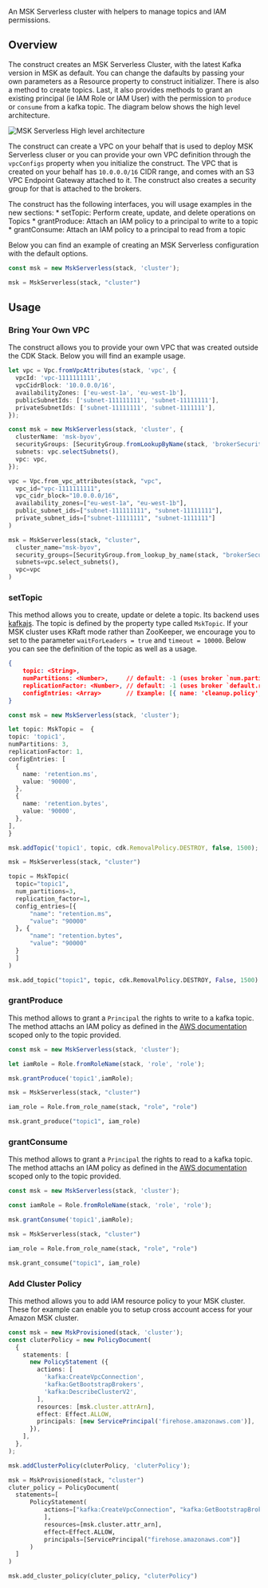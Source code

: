 <!-- This file is generated, do not modify directly, update the README.md in framework/src/streaming -->



An MSK Serverless cluster with helpers to manage topics and IAM permissions. 

## Overview

The construct creates an MSK Serverless Cluster, with the latest Kafka version in MSK as default. You can change the dafaults by passing your own parameters as a Resource property to construct initializer. There is also a method to create topics. Last, it also provides methods to grant an existing principal (ie IAM Role or IAM User) with the permission to `produce` or `consume` from a kafka topic. The diagram below shows the high level architecture.

![MSK Serverless High level architecture](../../../../static/img/msk-serverless.png)


The construct can create a VPC on your behalf that is used to deploy MSK Serverless cluser or you can provide your own VPC definition through the `vpcConfigs` property when you initialize the construct. The VPC that is created on your behalf has `10.0.0.0/16` CIDR range, and comes with an S3 VPC Endpoint Gateway attached to it. The construct also creates a security group for that is attached to the brokers.

The construct has the following interfaces, you will usage examples in the new sections: 
    *  setTopic: Perform create, update, and delete operations on Topics
    *  grantProduce: Attach an IAM policy to a principal to write to a topic 
    *  grantConsume: Attach an IAM policy to a principal to read from a topic

Below you can find an example of creating an MSK Serverless configuration with the default options.

<Tabs>
  <TabItem value="typescript" label="TypeScript" default>

  ```typescript
const msk = new MskServerless(stack, 'cluster');
  ```
  
  </TabItem>
  <TabItem value="python" label="Python">

  ```python
msk = MskServerless(stack, "cluster")
  ```

  </TabItem>
</Tabs>


## Usage

### Bring Your Own VPC

The construct allows you to provide your own VPC that was created outside the CDK Stack. Below you will find an example usage. 


<Tabs>
  <TabItem value="typescript" label="TypeScript" default>

  ```typescript
let vpc = Vpc.fromVpcAttributes(stack, 'vpc', {
    vpcId: 'vpc-1111111111',
    vpcCidrBlock: '10.0.0.0/16',
    availabilityZones: ['eu-west-1a', 'eu-west-1b'],
    publicSubnetIds: ['subnet-111111111', 'subnet-11111111'],
    privateSubnetIds: ['subnet-11111111', 'subnet-1111111'],
});

const msk = new MskServerless(stack, 'cluster', {
    clusterName: 'msk-byov',
    securityGroups: [SecurityGroup.fromLookupByName(stack, 'brokerSecurityGroup', 'broker-sg', vpc)],
    subnets: vpc.selectSubnets(),
    vpc: vpc,
  });
  ```
  
  </TabItem>
  <TabItem value="python" label="Python">

  ```python
vpc = Vpc.from_vpc_attributes(stack, "vpc",
    vpc_id="vpc-1111111111",
    vpc_cidr_block="10.0.0.0/16",
    availability_zones=["eu-west-1a", "eu-west-1b"],
    public_subnet_ids=["subnet-111111111", "subnet-11111111"],
    private_subnet_ids=["subnet-11111111", "subnet-1111111"]
)

msk = MskServerless(stack, "cluster",
    cluster_name="msk-byov",
    security_groups=[SecurityGroup.from_lookup_by_name(stack, "brokerSecurityGroup", "broker-sg", vpc)],
    subnets=vpc.select_subnets(),
    vpc=vpc
)
  ```

  </TabItem>
</Tabs>

### setTopic

This method allows you to create, update or delete a topic. Its backend uses [kafkajs](https://kafka.js.org/).
The topic is defined by the property type called `MskTopic`. 
If your MSK cluster uses KRaft mode rather than ZooKeeper, we encourage you to set to the parameter `waitForLeaders = true` 
and `timeout = 10000`. 
Below you can see the definition of the topic as well as a usage.

```json
{
    topic: <String>,
    numPartitions: <Number>,     // default: -1 (uses broker `num.partitions` configuration)
    replicationFactor: <Number>, // default: -1 (uses broker `default.replication.factor` configuration)
    configEntries: <Array>       // Example: [{ name: 'cleanup.policy', value: 'compact' }] - default: []
}
```

<Tabs>
  <TabItem value="typescript" label="TypeScript" default>

  ```typescript
const msk = new MskServerless(stack, 'cluster');

let topic: MskTopic =  {
  topic: 'topic1',
  numPartitions: 3,
  replicationFactor: 1,
  configEntries: [
    {
      name: 'retention.ms',
      value: '90000',
    },
    {
      name: 'retention.bytes',
      value: '90000',
    },
  ],
}

msk.addTopic('topic1', topic, cdk.RemovalPolicy.DESTROY, false, 1500);
  ```
  
  </TabItem>
  <TabItem value="python" label="Python">

  ```python
msk = MskServerless(stack, "cluster")

topic = MskTopic(
    topic="topic1",
    num_partitions=3,
    replication_factor=1,
    config_entries=[{
        "name": "retention.ms",
        "value": "90000"
    }, {
        "name": "retention.bytes",
        "value": "90000"
    }
    ]
)

msk.add_topic("topic1", topic, cdk.RemovalPolicy.DESTROY, False, 1500)
  ```

  </TabItem>
</Tabs>

### grantProduce

This method allows to grant a `Principal` the rights to write to a kafka topic.
The method attachs an IAM policy as defined in the [AWS documentation](https://docs.aws.amazon.com/msk/latest/developerguide/iam-access-control.html#iam-access-control-use-cases) scoped only to the topic provided.


<Tabs>
  <TabItem value="typescript" label="TypeScript" default>

  ```typescript
const msk = new MskServerless(stack, 'cluster');

let iamRole = Role.fromRoleName(stack, 'role', 'role');

msk.grantProduce('topic1',iamRole);
  ```
  
  </TabItem>
  <TabItem value="python" label="Python">

  ```python
msk = MskServerless(stack, "cluster")

iam_role = Role.from_role_name(stack, "role", "role")

msk.grant_produce("topic1", iam_role)
  ```

  </TabItem>
</Tabs>

### grantConsume
This method allows to grant a `Principal` the rights to read to a kafka topic.
The method attachs an IAM policy as defined in the [AWS documentation](https://docs.aws.amazon.com/msk/latest/developerguide/iam-access-control.html#iam-access-control-use-cases) scoped only to the topic provided.

<Tabs>
  <TabItem value="typescript" label="TypeScript" default>

  ```typescript
const msk = new MskServerless(stack, 'cluster');

const iamRole = Role.fromRoleName(stack, 'role', 'role');

msk.grantConsume('topic1',iamRole);
  ```
  
  </TabItem>
  <TabItem value="python" label="Python">

  ```python
msk = MskServerless(stack, "cluster")

iam_role = Role.from_role_name(stack, "role", "role")

msk.grant_consume("topic1", iam_role)
  ```

  </TabItem>
</Tabs>

### Add Cluster Policy

This method allows you to add IAM resource policy to your MSK cluster. These for example can enable you to setup cross account access for your Amazon MSK cluster. 


<Tabs>
  <TabItem value="typescript" label="TypeScript" default>

  ```typescript
const msk = new MskProvisioned(stack, 'cluster');
const cluterPolicy = new PolicyDocument(
    {
      statements: [
        new PolicyStatement ({
          actions: [
            'kafka:CreateVpcConnection',
            'kafka:GetBootstrapBrokers',
            'kafka:DescribeClusterV2',
          ],
          resources: [msk.cluster.attrArn],
          effect: Effect.ALLOW,
          principals: [new ServicePrincipal('firehose.amazonaws.com')],
        }),
      ],
    },
  );

msk.addClusterPolicy(cluterPolicy, 'cluterPolicy');
  ```
  
  </TabItem>
  <TabItem value="python" label="Python">

  ```python
msk = MskProvisioned(stack, "cluster")
cluter_policy = PolicyDocument(
    statements=[
        PolicyStatement(
            actions=["kafka:CreateVpcConnection", "kafka:GetBootstrapBrokers", "kafka:DescribeClusterV2"
            ],
            resources=[msk.cluster.attr_arn],
            effect=Effect.ALLOW,
            principals=[ServicePrincipal("firehose.amazonaws.com")]
        )
    ]
)

msk.add_cluster_policy(cluter_policy, "cluterPolicy")
  ```

  </TabItem>
</Tabs>

